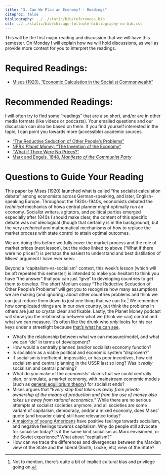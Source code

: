 ```yaml
---
title: "3. Can We Plan an Economy? - Readings"
citeproc: false
bibliography: ../../static/bib/references.bib
csl: ../../static/bib/chicago-fullnote-bibliography-no-bib.csl
---
```


This will be the first major reading and discussion that we will have this semester. On Monday I will explain how we will hold discussions, as well as provide more context for you to interpret the readings.  

# Required Readings:

- [<i class="fas fa-file-pdf"></i> Mises (1920), "Economic Calculation in the Socialist Commonwealth"](/readings/Mises-1920-Economic-Calculation.pdf)

# Recommended Readings:

I will often try to find some "readings" that are also short, and/or are in other media formats (like videos or podcasts). Your emailed questions and our discussion can also be based on them. If you find yourself interested in the topic, I can point you towards more (accessible) academic sources.

- [<i class="fas fa-external-link-square-alt"></i> "The Reductive Seduction of Other People's Problems"](https://brightthemag.com/the-reductive-seduction-of-other-people-s-problems-3c07b307732d)
- [<i class="fas fa-podcast"></i> NPR's *Planet Money*: "The Invention of the Economy"](https://www.npr.org/sections/money/2014/03/05/286366404/episode-521-the-invention-of-the-economy)
- [<i class="fab fa-youtube"></i> "What if There Were No Prices?"](https://www.youtube.com/watch?v=zkPGfTEZ_r4)
- [<i class="fas fa-external-link-square-alt"></i> Marx and Engels, 1848, *Manifesto of the Communist Party*](https://www.marxists.org/archive/marx/works/1848/communist-manifesto/)


# Questions to Guide Your Reading

This paper by Mises (1920) launched what is called "the socialist calculation debate" among economists across German-speaking, and later, English-speaking Europe. Throughout the 1920s-1940s, economists debated the *technical* mechanics of howa central planner might optimally run an economy. Socialist writers, agitators, and political parties emerged especially after 1840s I should make clear, the content of this specific debate was *not* ideological (though that certainly is in the background), but the very *technical* and mathematical mechanisms of how to replace the market process with state control to attain optimal outcomes.

We are doing this before we fully cover the market process and the role of market prices (next lesson), but the video linked to above ("What if there were no prices") is perhaps the easiest to understand and best distillation of Mises' argument I have ever seen.

Beyond a "capitalism-vs-socialism" context, this week's lesson (which will be oft repeated this semester) is intended to make you hesitant to think you have "the answer" that you can just "give" to developing countries to get them to develop. The short Medium essay "The Reductive Seduction of Other People's Problems" will get you to recognize how many assumptions we are making (and ignoring) about other countries problems and think we can just reduce them down to just one thing that we can fix.^[Not to mention, there's quite a bit of implicit cultural bias and privilege going on.] We remember how complicated things are in our own country, but think the problems in others are just so crystal clear and fixable. Lastly, the Planet Money podcast will show you the relationship between what we (think we can) control and what we can measure. It's often like the drunk who *only* looks for his car keys under a streetlight because [that's what he can see](https://en.wikipedia.org/wiki/Streetlight_effect).


- What's the relationship between what we can measure/model, and what we can "do" in terms of development?
- How would a centrally planned (and/or socialist) economy function?
- Is socialism as a viable political and economic system “disproven?"
- If socialism is inefficient, impossible, or has poor incentives, how did socialism and central planning in the USSR last so long? Was it *really* socialism and central planning?
- What do you make of the *economists*’ claims that we could centrally plan, or simulate, a market economy, with mainstream economic models (such as [general equilibrium theory](https://en.wikipedia.org/wiki/General_equilibrium_theory)) for socialist ends?
- Mises argues that "*Every step that takes us away from private ownership of the means of production and from the use of money also takes us away from rational economics.*” While there are no serious attempts at socialist societies anymore, and all societies are some variant of capitalism, democracy, and/or a mixed economy, does Mises’ quote (and broader claim) still have relevance today?
- [A majority of young Americans](https://www.cnbc.com/2018/08/14/fewer-than-half-of-young-americans-are-positive-about-capitalism.html) have positive feelings towards socialism, and negative feelings towards capitalism. Why do people still advocate for socialism today? Is it the same kind socialism as Marx envisioned, or the Soviet experience? What about "capitalism?"
- How can we trace the differences and divergences between the Marxian view of the State and the liberal (Smith, Locke, etc) view of the State?
